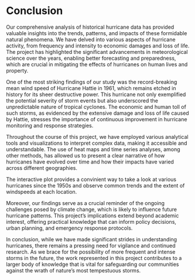 # Conclusion

Our comprehensive analysis of historical hurricane data has provided valuable insights into the trends, patterns, and impacts of these formidable natural phenomena. We have delved into various aspects of hurricane activity, from frequency and intensity to economic damages and loss of life. The project has highlighted the significant advancements in meteorological science over the years, enabling better forecasting and preparedness, which are crucial in mitigating the effects of hurricanes on human lives and property.

One of the most striking findings of our study was the record-breaking mean wind speed of Hurricane Hattie in 1961, which remains etched in history for its sheer destructive power. This hurricane not only exemplified the potential severity of storm events but also underscored the unpredictable nature of tropical cyclones. The economic and human toll of such storms, as evidenced by the extensive damage and loss of life caused by Hattie, stresses the importance of continuous improvement in hurricane monitoring and response strategies.

Throughout the course of this project, we have employed various analytical tools and visualizations to interpret complex data, making it accessible and understandable. The use of heat maps and time series analyses, among other methods, has allowed us to present a clear narrative of how hurricanes have evolved over time and how their impacts have varied across different geographies.

The interactive plot provides a convinient way to take a look at various hurricanes since the 1950s and observe common trends and the extent of windspeeds at each location.

Moreover, our findings serve as a crucial reminder of the ongoing challenges posed by climate change, which is likely to influence future hurricane patterns. This project's implications extend beyond academic interest, offering practical knowledge that can inform policy decisions, urban planning, and emergency response protocols.

In conclusion, while we have made significant strides in understanding hurricanes, there remains a pressing need for vigilance and continued research. As we brace for the possibility of more frequent and intense storms in the future, the work represented in this project contributes to a larger body of knowledge that is vital for safeguarding our communities against the wrath of nature's most tempestuous storms.
